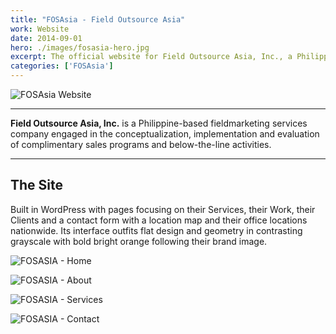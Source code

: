 ```yaml
---
title: "FOSAsia - Field Outsource Asia"
work: Website
date: 2014-09-01
hero: ./images/fosasia-hero.jpg
excerpt: The official website for Field Outsource Asia, Inc., a Philippine-based fieldmarketing services company with work portfolio including Unilab, Cignal, Yellowcab, and JobStreet
categories: ['FOSAsia']
---
```


<div class="Image__Medium">
  <img src="./images/project-fosasia.png" alt="FOSAsia Website" />
</div>

<hr />

**Field Outsource Asia, Inc.** is a Philippine-based fieldmarketing services company engaged in the conceptualization, implementation and evaluation of complimentary sales programs and below-the-line activities.

<hr />

## The Site

Built in WordPress with pages focusing on their Services, their Work, their Clients and a contact form with a location map and their office locations nationwide. Its interface outfits flat design and geometry in contrasting grayscale with bold bright orange following their brand image.

![FOSASIA - Home](./images/fosasia-home.jpg)

![FOSASIA - About](./images/fosasia-about.jpg)

![FOSASIA - Services](./images/fosasia-services.jpg)

![FOSASIA - Contact](./images/fosasia-contact.jpg)


